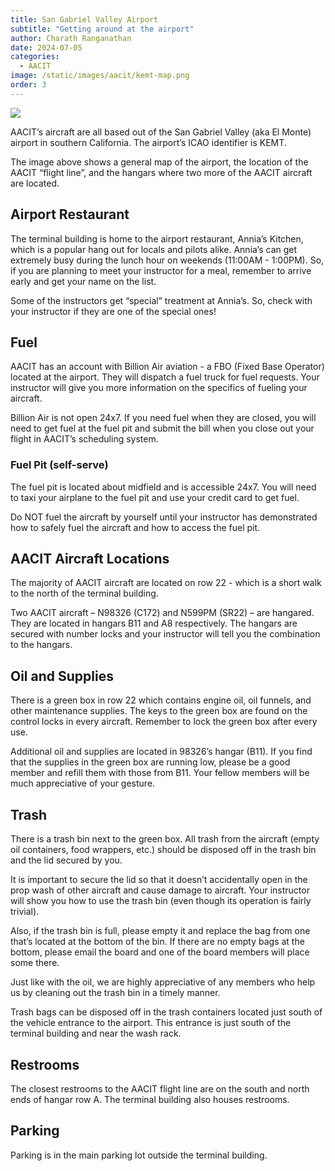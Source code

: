 ```yaml
---
title: San Gabriel Valley Airport
subtitle: "Getting around at the airport"
author: Charath Ranganathan
date: 2024-07-05
categories:
  - AACIT
image: /static/images/aacit/kemt-map.png
order: 3
---
```


![](/static/images/aacit/kemt-map.png)

AACIT's aircraft are all based out of the San Gabriel Valley (aka El Monte) airport in southern California. The airport's ICAO identifier is KEMT.

The image above shows a general map of the airport, the location of the AACIT "flight line", and the hangars where two more of the AACIT aircraft are located.

## Airport Restaurant

The terminal building is home to the airport restaurant, Annia's Kitchen, which is a popular hang out for locals and pilots alike. Annia's can get extremely busy during the lunch hour on weekends (11:00AM - 1:00PM). So, if you are planning to meet your instructor for a meal, remember to arrive early and get your name on the list.

::: {.callout-tip}
Some of the instructors get "special" treatment at Annia's. So, check with your instructor if they are one of the special ones!
:::

## Fuel

AACIT has an account with Billion Air aviation - a FBO (Fixed Base Operator) located at the airport. They will dispatch a fuel truck for fuel requests. Your instructor will give you more information on the specifics of fueling your aircraft.

::: {.callout-important}
Billion Air is not open 24x7. If you need fuel when they are closed, you will need to get fuel at the fuel pit and submit the bill when you close out your flight in AACIT's scheduling system.
:::

### Fuel Pit (self-serve)

The fuel pit is located about midfield and is accessible 24x7. You will need to taxi your airplane to the fuel pit and use your credit card to get fuel.

Do NOT fuel the aircraft by yourself until your instructor has demonstrated how to safely fuel the aircraft and how to access the fuel pit.

## AACIT Aircraft Locations

The majority of AACIT aircraft are located on row 22 - which is a short walk to the north of the terminal building.

Two AACIT aircraft -- N98326 (C172) and N599PM (SR22) -- are hangared. They are located in hangars B11 and A8 respectively. The hangars are secured with number locks and your instructor will tell you the combination to the hangars.

## Oil and Supplies

There is a green box in row 22 which contains engine oil, oil funnels, and other maintenance supplies. The keys to the green box are found on the control locks in every aircraft. Remember to lock the green box after every use.

Additional oil and supplies are located in 98326's hangar (B11). If you find that the supplies in the green box are running low, please be a good member and refill them with those from B11. Your fellow members will be much appreciative of your gesture.

## Trash

There is a trash bin next to the green box. All trash from the aircraft (empty oil containers, food wrappers, etc.) should be disposed off in the trash bin and the lid secured by you.

It is important to secure the lid so that it doesn't accidentally open in the prop wash of other aircraft and cause damage to aircraft. Your instructor will show you how to use the trash bin (even though its operation is fairly trivial).

Also, if the trash bin is full, please empty it and replace the bag from one that's located at the bottom of the bin. If there are no empty bags at the bottom, please email the board and one of the board members will place some there.

Just like with the oil, we are highly appreciative of any members who help us by cleaning out the trash bin in a timely manner.

Trash bags can be disposed off in the trash containers located just south of the vehicle entrance to the airport. This entrance is just south of the terminal building and near the wash rack.

## Restrooms

The closest restrooms to the AACIT flight line are on the south and north ends of hangar row A. The terminal building also houses restrooms.

## Parking

Parking is in the main parking lot outside the terminal building.


